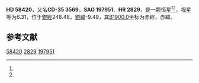 {{Starbox begin
| name = HD 58420
}}
{{Starbox observe
| epoch = [[J2000.0|J2000.0]]
| constell = {{星座名待查}}<ref name=SIMBAD>{{cite web
 | url=http://simbad.u-strasbg.fr/simbad/sim-id?Ident=HR+2829
 | title =Pulsating variable Star
 | publisher=Centre de Données astronomiques de Strasbourg
 | work=SIMBAD
 | accessdate=2012-07-13}}</ref><ref name=DATA>{{cite web
 | url=http://vizier.u-strasbg.fr/viz-bin/VizieR-5?-out.add=.&-source=5050&-corr=PK=HR&-out.max=9999&HR=2829
 | title=VizieR Detailed Page
 | accessdate=2012-07-13
 | archive-date=2016-03-05
 | archive-url=https://web.archive.org/web/20160305025340/http://vizier.u-strasbg.fr/viz-bin/VizieR-5?-out.add=.&-source=5050&-corr=PK=HR&-out.max=9999&HR=2829
 | dead-url=no
 }}</ref>
| 星官 = 
| ra = {{RA|7|23|58.3}}<ref name=SIMBAD /><ref name=DATA />
| dec = {{DEC|-35|50|16}}<ref name=SIMBAD /><ref name=DATA />
| appmag_v = 6.31<ref name=SIMBAD /><ref name=DATA />
}}
{{Starbox character
| class = B7III<ref name=SIMBAD /><ref name=DATA />
| b-v = -0.15<ref name=SIMBAD /><ref name=DATA />
| u-b = -0.55<ref name=SIMBAD /><ref name=DATA />
| r-i = <ref name=SIMBAD /><ref name=DATA />
| variable = 
}}
{{Starbox astrometry
| radial_v = -0.55
| prop_mo_ra = 28
| parallax = 
| p_error = 
}}
{{Starbox catalog
| names =CD-35 3569，[[SAO星表|SAO]] 197951，[[HD星表|HD]] 58420，[[HR星表|HR]] 2829}}
{{Starbox reference |Simbad=HR+2829}}
{{Starbox end}}

'''HD 58420'''，又名'''CD-35 3569'''，'''SAO 197951'''、'''HR 2829'''，是一颗恒星<ref name=SIMBAD /><ref name=DATA />，视星等为6.31，位于[[銀道座標系|銀經]]248.48，[[銀道座標系|銀緯]]-9.49，其[[B1900.0|B1900.0]]坐标为赤經{{RA|7|20|21.1}}，赤緯{{DEC|-35|-9.49|34}}。

== 参考文献 ==
{{reflist}}

{{star-stub}}

[[Category:HD和HDE天體|58420]]
[[Category:HR天體|2829]]
[[Category:SAO天體|197951]]